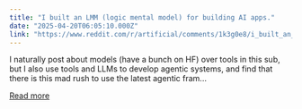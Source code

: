 ```yaml
---
title: "I built an LMM (logic mental model) for building AI apps."
date: "2025-04-20T06:05:10.000Z"
link: "https://www.reddit.com/r/artificial/comments/1k3g0e8/i_built_an_lmm_logic_mental_model_for_building_ai/"
---
```


I naturally post about models (have a bunch on HF) over tools in this sub, but I also use tools and LLMs to develop agentic systems, and find that there is this mad rush to use the latest agentic fram...

[Read more](https://www.reddit.com/r/artificial/comments/1k3g0e8/i_built_an_lmm_logic_mental_model_for_building_ai/)
